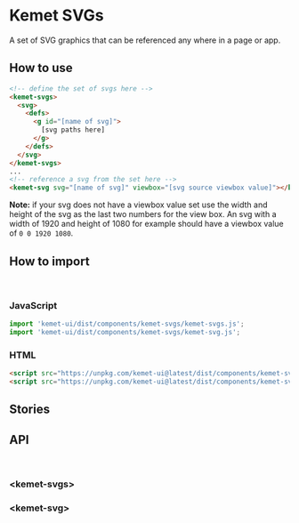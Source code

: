 
<Meta title="Components/SVGs" component="kemet-svgs" />

# Kemet SVGs

A set of SVG graphics that can be referenced any where in a page or app.


## How to use

```html
<!-- define the set of svgs here -->
<kemet-svgs>
  <svg>
    <defs>
      <g id="[name of svg]">
        [svg paths here]
      </g>
    </defs>
  </svg>
</kemet-svgs>
...
<!-- reference a svg from the set here -->
<kemet-svg svg="[name of svg]" viewbox="[svg source viewbox value]"></kemet-svg>
```

**Note:** if your svg does not have a viewbox value set use the width and height of the svg as the last two numbers for the view box. An svg with a width of 1920 and height of 1080 for example should have a viewbox value of `0 0 1920 1080`.

## How to import

<br />

### JavaScript
```javascript
import 'kemet-ui/dist/components/kemet-svgs/kemet-svgs.js';
import 'kemet-ui/dist/components/kemet-svgs/kemet-svg.js';
```

### HTML
```html
<script src="https://unpkg.com/kemet-ui@latest/dist/components/kemet-svgs/kemet-svgs.js" type="module"></script>
<script src="https://unpkg.com/kemet-ui@latest/dist/components/kemet-svgs/kemet-svg.js" type="module"></script>
```

## Stories

<Canvas>
  <Story name="Standard" story={stories.Standard} />
</Canvas>

<ArgsTable story="Standard" />


## API

<br />

### &lt;kemet-svgs&gt;

<ArgsTable of="kemet-svgs" />

### &lt;kemet-svg&gt;

<ArgsTable of="kemet-svg" />

